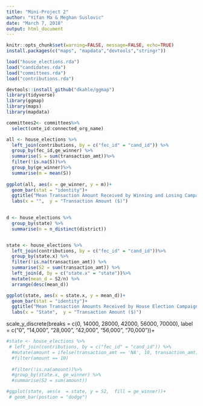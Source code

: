 ```yaml
---
title: "Mini-Project 2"
author: "Yifan Ma & Meghan Suslovic"
date: "March 7, 2018"
output: html_document
---
```



```r
knitr::opts_chunk$set(warning=FALSE, message=FALSE, echo=TRUE)
install.packages(c("maps", "mapdata","devtools","stringr"))
```


```r
load("house_elections.rda")
load("candidates.rda")
load("committees.rda")
load("contributions.rda")
```

```r
devtools::install_github("dkahle/ggmap")
library(tidyverse)
library(ggmap)
library(maps)
library(mapdata)
```

```r
committees2<- committees%>%
  select(cmte_id:connected_org_name)

all <- house_elections %>%
  left_join(contributions, by = c("fec_id" = "cand_id")) %>%
  group_by(fec_id,ge_winner) %>%
  summarise(S = sum(transaction_amt))%>%
  filter(!is.na(S))%>%
  group_by(ge_winner)%>%
  summarise(m = mean(S))
  
ggplot(all, aes(x = ge_winner, y = m))+
  geom_bar(stat = "identity")+
  ggtitle("Mean Transaction Amount Received by Winning and Losing Campaigns")+
  labs(x = "",  y = "Transaction Amount ($)")
  

```

```r
d <- house_elections %>%
  group_by(state) %>%
  summarise(n = n_distinct(district))


state <- house_elections %>%
  left_join(contributions, by = c("fec_id" = "cand_id"))%>%
  group_by(state.x) %>%
  filter(!is.na(transaction_amt)) %>%
  summarise(S2 = sum(transaction_amt)) %>%
  left_join(d, by = c("state.x" = "state"))%>%
  mutate(mean_d = S2/n) %>%
  arrange(desc(mean_d))

ggplot(state, aes(x = state.x, y = mean_d))+
  geom_bar(stat = "identity")+
  ggtitle("Mean Transaction Amounts Received by House Election Campaigns by State")+
  labs(x = "State",  y = "Transaction Amount ($)")
```

scale_y_discrete(breaks = c(0, 14000, 28000, 42000, 56000, 70000), label = c("0", "14,000", "28,000", "42,000", "56,000", "70,000"))+


```r
#state <- house_elections %>%
 # left_join(contributions, by = c("fec_id" = "cand_id")) %>%
  #mutate(amount = ifelse(transaction_amt == 'NA', 10, transaction_amt))%>%
  #filter(amount == 10)
   
  #filter(!is.na(amount))%>%
  #group_by(state.x, ge_winner) %>%
  #summarise(S2 = sum(amount))

#ggplot(state, aes(x  = state, y = S2,  fill = ge_winner))+
 # geom_bar(postion = "dodge")
```
